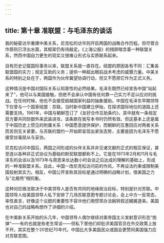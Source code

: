 ```yaml
---
---
---
```

title: 第十章 准联盟：与毛泽东的谈话
---




我的秘密访华重建中美关系，尼克松的访华则开启两国的战略合作历程。但尽管合作原则已浮出水面，其框架仍有待敲定。《上海公报》的措辞暗含着一种联盟关系，然而中国自力更生的现实又很难让形式与实质联系起来。

自有历史记载国际事务以来，联盟关系就一直存在。结盟的原因各有不同：汇集各联盟国的实力；规定互助的义务；提供一种超出眼前战术考虑的威慑力量。中美关系的特别之处在于，两国作为伙伴冀望协调行动，但又不愿把它作为正式义务。

这种情况是中国对国际关系认知禀性的必然结果。毛泽东既然已经宣告中国“站起来了”，他可以与美国接触，但绝不会承认中国有任何靠一己实力不足以应对的挑战。在任何时候，他也不会接受超越国家利益的抽象援助。中国在毛泽东早期领导下仅曾与一个国家结盟：苏联。当时新中国建立伊始，在探求国际地位的道路上还需要支持。1961年，中国与朝鲜签订了《友好合作互助条约》，其中就有一条规定双方要共同防御外来武装进攻，该条款在我写本书时仍然有效。但这基本上还是属于中国历史上惯见的附庸关系：中国愿意提供保护，而朝鲜的互惠回应对两者关系而言则无关紧要。与苏联的盟约一开始即呈现出紧张态势，主要是因为毛泽东不愿接受丝毫屈从与妥协。

尼克松访问中国后，两国之间形成的伙伴关系并非见诸文献的正式的相互保证，甚至连以各种非正式协议为基础的默契联盟都称不上。它是在1973年2月和11月与毛泽东的会谈以及1973年与周恩来长达数小时会谈之后达成的理解的基础上，形成的一种准联盟关系。自此，中国一改尼克松访问前的作风，不再设法约束或限制美国投射其实力。相反，中国公开宣称其目标是通过明确的战略计划，借美国之力与“北极熊”相抗衡。

这种对应做法取决于中美领导人是否有共同的地缘政治目标，特别是针对苏联。中国领导人给美国领导人私下安排了几场苏联意图专题讨论会，会上中方一反常态，率性直言，好像这个议题的重要性不容许他们用惯常办法婉转叙述娓娓道来。美国也对自己的战略构想作了详细的介绍。

在中美新关系开始的头几年，中国领导人偶尔继续对美帝国主义发射意识形态“炮弹”——有的也就是些老生常谈——但私下里他们却批评美国官员在外交政策上放不开。其实在整个20世纪70年代，中国比大多美国民众或国会更赞同美国强力应对苏联意图。